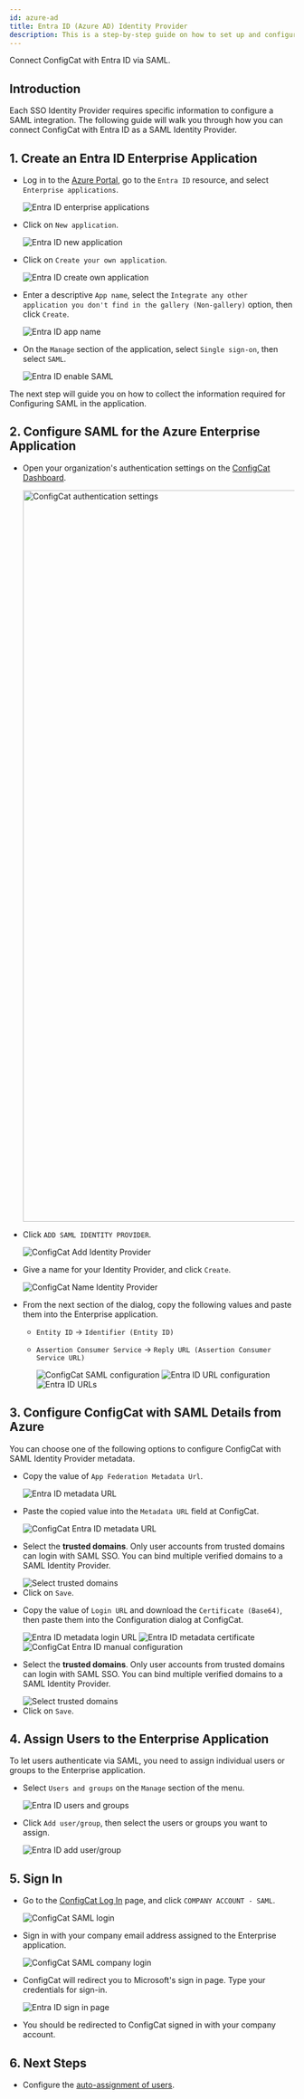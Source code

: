 ```yaml
---
id: azure-ad
title: Entra ID (Azure AD) Identity Provider
description: This is a step-by-step guide on how to set up and configure Entra ID (Azure AD) as a SAML Identity Provider for your organization.
---
```



Connect ConfigCat with Entra ID via SAML.

## Introduction

Each SSO Identity Provider requires specific information to configure a SAML integration. The following guide will walk you through how you can connect ConfigCat with Entra ID as a SAML Identity Provider.

## 1. Create an Entra ID Enterprise Application

- Log in to the <a href="https://portal.azure.com/" target="_blank">Azure Portal</a>, go to the `Entra ID` resource, and select `Enterprise applications`.

  <img className="bordered-img" src="/docs/assets/saml/azure-ad/eapplications.png" alt="Entra ID enterprise applications" decoding="async" loading="lazy" />

- Click on `New application`.

  <img className="bordered-img" src="/docs/assets/saml/azure-ad/new_app.png" alt="Entra ID new application" decoding="async" loading="lazy" />

- Click on `Create your own application`.

  <img className="bordered-img" src="/docs/assets/saml/azure-ad/create_app.png" alt="Entra ID create own application" decoding="async" loading="lazy" />

- Enter a descriptive `App name`, select the `Integrate any other application you don't find in the gallery (Non-gallery)` option, then click `Create`.

  <img className="bordered-img" src="/docs/assets/saml/azure-ad/app_name.png" alt="Entra ID app name" decoding="async" loading="lazy" />

- On the `Manage` section of the application, select `Single sign-on`, then select `SAML`.

  <img className="bordered-img" src="/docs/assets/saml/azure-ad/enable_saml.png" alt="Entra ID enable SAML" decoding="async" loading="lazy" />

The next step will guide you on how to collect the information required for Configuring SAML in the application.

## 2. Configure SAML for the Azure Enterprise Application

- Open your organization's authentication settings on the <a href="https://app.configcat.com/organization/authentication" target="_blank">ConfigCat Dashboard</a>.

  <img className="bordered-img" src="/docs/assets/saml/dashboard/authentication.png" width="1293" alt="ConfigCat authentication settings" decoding="async" loading="lazy" />

- Click `ADD SAML IDENTITY PROVIDER`.

  <img className="bordered-img" src="/docs/assets/saml/dashboard/add_idp.png" alt="ConfigCat Add Identity Provider" decoding="async" loading="lazy" />

- Give a name for your Identity Provider, and click `Create`.

  <img className="bordered-img" src="/docs/assets/saml/dashboard/aad_name.png" alt="ConfigCat Name Identity Provider" decoding="async" loading="lazy" />

- From the next section of the dialog, copy the following values and paste them into the Enterprise application.

  - `Entity ID` -> `Identifier (Entity ID)`
  - `Assertion Consumer Service` -> `Reply URL (Assertion Consumer Service URL)`

    <img className="bordered-img" src="/docs/assets/saml/dashboard/acs_entity_id_1.png" alt="ConfigCat SAML configuration" decoding="async" loading="lazy" />

    <img className="bordered-img" src="/docs/assets/saml/azure-ad/saml_urls.png" alt="Entra ID URL configuration" decoding="async" loading="lazy" />

    <img className="bordered-img" src="/docs/assets/saml/azure-ad/aad_acs_eid.png" alt="Entra ID URLs" decoding="async" loading="lazy" />

## 3. Configure ConfigCat with SAML Details from Azure

You can choose one of the following options to configure ConfigCat with SAML Identity Provider metadata.

<Tabs>
  <TabItem value="metadataUrl" label="Metadata URL" default>
    <ul>
      <li>
        <p>Copy the value of <code>App Federation Metadata Url</code>.</p>
        <img className="bordered-img" src="/docs/assets/saml/azure-ad/metadata_url.png" alt="Entra ID metadata URL" decoding="async" loading="lazy" />
      </li>
      <li>
        <p>Paste the copied value into the <code>Metadata URL</code> field at ConfigCat.</p>
        <img className="bordered-img" src="/docs/assets/saml/azure-ad/cc_metadata_new.png" alt="ConfigCat Entra ID metadata URL" decoding="async" loading="lazy" />
      </li>
      <li>
        <p>Select the <strong>trusted domains</strong>. Only user accounts from trusted domains can login with SAML SSO. You can bind multiple verified domains to a SAML Identity Provider.</p>
        <img className="bordered-img" src="/docs/assets/saml/dashboard/select_trusted_domains.png" alt="Select trusted domains" decoding="async" loading="lazy" />
      </li>
      <li>
        Click on <code>Save</code>.
      </li>
    </ul>
  </TabItem>
  <TabItem value="manual" label="Manual Configuration">
    <ul>
      <li>
        <p>Copy the value of <code>Login URL</code> and download the <code>Certificate (Base64)</code>, then paste them into the Configuration dialog at ConfigCat.</p>
        <img className="bordered-img" src="/docs/assets/saml/azure-ad/metadata_logon.png" alt="Entra ID metadata login URL" decoding="async" loading="lazy" />
        <img className="bordered-img" src="/docs/assets/saml/azure-ad/metadata_cert.png" alt="Entra ID metadata certificate" decoding="async" loading="lazy" />
        <img className="bordered-img" src="/docs/assets/saml/azure-ad/cc_manual_new.png" alt="ConfigCat Entra ID manual configuration" decoding="async" loading="lazy" />
      </li>
      <li>
        <p>Select the <strong>trusted domains</strong>. Only user accounts from trusted domains can login with SAML SSO. You can bind multiple verified domains to a SAML Identity Provider.</p>
        <img className="bordered-img" src="/docs/assets/saml/dashboard/select_trusted_domains.png" alt="Select trusted domains" decoding="async" loading="lazy" />
      </li>
      <li>
        Click on <code>Save</code>.
      </li>
    </ul>
  </TabItem>
</Tabs>

## 4. Assign Users to the Enterprise Application

To let users authenticate via SAML, you need to assign individual users or groups to the Enterprise application.

- Select `Users and groups` on the `Manage` section of the menu.

  <img className="bordered-img" src="/docs/assets/saml/azure-ad/users_groups.png" alt="Entra ID users and groups" decoding="async" loading="lazy" />

- Click `Add user/group`, then select the users or groups you want to assign.

  <img className="bordered-img" src="/docs/assets/saml/azure-ad/add_users.png" alt="Entra ID add user/group" decoding="async" loading="lazy" />

## 5. Sign In

- Go to the <a href="https://app.configcat.com/auth/login" target="_blank">ConfigCat Log In</a> page, and click `COMPANY ACCOUNT - SAML`.

  <img className="bordered-img" src="/docs/assets/saml/dashboard/saml_login.png" alt="ConfigCat SAML login" decoding="async" loading="lazy" />

- Sign in with your company email address assigned to the Enterprise application.

  <img className="bordered-img" src="/docs/assets/saml/dashboard/company_email.png" alt="ConfigCat SAML company login" decoding="async" loading="lazy" />

- ConfigCat will redirect you to Microsoft's sign in page. Type your credentials for sign-in.

  <img className="bordered-img" src="/docs/assets/saml/azure-ad/login.png" alt="Entra ID sign in page" decoding="async" loading="lazy" />

- You should be redirected to ConfigCat signed in with your company account.

## 6. Next Steps

- Configure the [auto-assignment of users](../../auto-assign-users.mdx).
